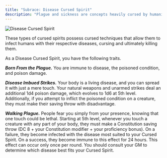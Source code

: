 ```yaml
---
title: "Subrace: Disease Cursed Spirit"
description: "Plague and sickness are concepts heavily cursed by humanity, leading to the creation of powerful disease curses."
---
```


<img
  src="/images/races/disease-cursed-spirit.png"
  alt="Disease Cursed Spirit"
/>

These types of cursed spirits possess cursed techniques that allow them to infect humans with their respective diseases, cursing and ultimately killing them.

As a Disease Cursed Spirit, you have the following traits.

***Born From the Plague.*** You are immune to disease, the poisoned condition, and poison damage.

***Disease Imbued Strikes.*** Your body is a living disease, and you can spread it with just a mere touch. Your natural weapons and unarmed strikes deal an additional 1d4 poison damage, which evolves to 1d6 at 5th level. Additionally, if you attempt to inflict the poisoned condition on a creature, they must make their saving throw with disadvantage.

***Walking Plague.*** People fear you simply from your presence, knowing that one touch could be lethal. Starting at 5th level, whenever you touch a creature with any part of your body, they must make a Constitution saving throw (DC 8 + your Constitution modifier + your proficiency bonus). On a failure, they become infected with the disease most suited to your Cursed Spirit. On a success, they become immune to this effect for 24 hours. This effect can occur only once per round. You should consult your GM to determine which disease best fits your Cursed Spirit.